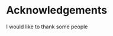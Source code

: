 Acknowledgements
================================================================================

I would like to thank some people